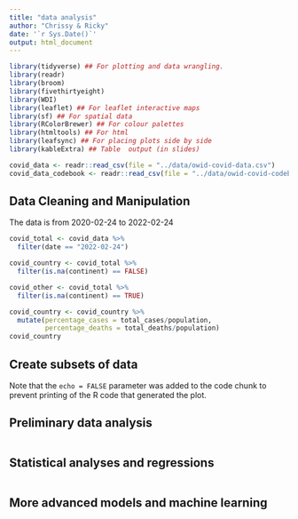```yaml
---
title: "data analysis"
author: "Chrissy & Ricky"
date: '`r Sys.Date()`'
output: html_document
---
```


```r
library(tidyverse) ## For plotting and data wrangling.
library(readr)
library(broom)
library(fivethirtyeight)
library(WDI)
library(leaflet) ## For leaflet interactive maps
library(sf) ## For spatial data
library(RColorBrewer) ## For colour palettes
library(htmltools) ## For html
library(leafsync) ## For placing plots side by side
library(kableExtra) ## Table  output (in slides)
```

```r
covid_data <- readr::read_csv(file = "../data/owid-covid-data.csv")
covid_data_codebook <- readr::read_csv(file = "../data/owid-covid-codebook.csv")
```

## Data Cleaning and Manipulation

The data is from 2020-02-24 to 2022-02-24
```r
covid_total <- covid_data %>%
  filter(date == "2022-02-24")

covid_country <- covid_total %>%
  filter(is.na(continent) == FALSE)

covid_other <- covid_total %>%
  filter(is.na(continent) == TRUE)
```

```r
covid_country <- covid_country %>%
  mutate(percentage_cases = total_cases/population,
         percentage_deaths = total_deaths/population)
covid_country     
```

## Create subsets of data

Note that the `echo = FALSE` parameter was added to the code chunk to prevent printing of the R code that generated the plot.

## Preliminary data analysis

```r

```

## Statistical analyses and regressions

```r

```

## More advanced models and machine learning

```r

```




